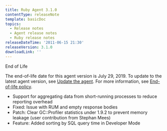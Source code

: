 ```yaml
---
title: Ruby Agent 3.1.0
contentType: releaseNote
template: basicDoc
topics:
  - Release notes
  - Agent release notes
  - Ruby release notes
releaseDateTime: '2011-06-15 21:30'
releaseVersion: 3.1.0
downloadLink: ''
---
```


End of Life

The end-of-life date for this agent version is July 29, 2019. To update to the latest agent version, see [Update the agent](/docs/agents/manage-apm-agents/installation/update-new-relic-agent). For more information, see [End-of-life policy](/docs/agents/manage-apm-agents/maintenance/new-relic-agent-plugin-end-life-policy).

*   Support for aggregating data from short-running processes to reduce reporting overhead
*   Fixed: Issue with RUM and empty response bodies
*   Patch: Clear GC::Profiler statistics under 1.9.2 to prevent memory leakage (user contribution from Stephan Mees)
*   Feature: Added sorting by SQL query time in Developer Mode